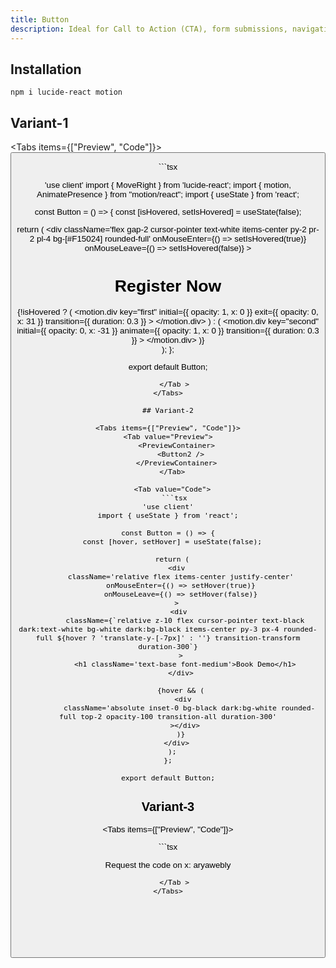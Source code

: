 ```yaml
---
title: Button
description: Ideal for Call to Action (CTA), form submissions, navigation, modals, and triggering interactive actions
---
```




## Installation 

```tsx
npm i lucide-react motion
```

## Variant-1

<Tabs items={["Preview", "Code"]}>
<Tab value="Preview">
    <PreviewContainer>
      <Button />
    </PreviewContainer>
  </Tab>

   <Tab value="Code"> 
   ```tsx

'use client'
import { MoveRight } from 'lucide-react';
import { motion, AnimatePresence } from "motion/react";
import { useState } from 'react';

const Button = () => {
  const [isHovered, setIsHovered] = useState(false);

  return (
    <div
      className='flex gap-2 cursor-pointer text-white items-center py-2 pr-2 pl-4 bg-[#F15024] rounded-full'
      onMouseEnter={() => setIsHovered(true)}
      onMouseLeave={() => setIsHovered(false)}
    >
      <h1 className='text-base font-medium'>Register Now</h1>
      <div className='p-2 rounded-full flex bg-white overflow-hidden relative '>
        <AnimatePresence mode="popLayout">
          {!isHovered ? (
            <motion.div
              key="first"
              initial={{ opacity: 1, x: 0 }}
              exit={{ opacity: 0, x: 31 }}
              transition={{ duration: 0.3 }}
            >
              <MoveRight color='#F15024' />
            </motion.div>
          ) : (
            <motion.div
              key="second"
              initial={{ opacity: 0, x: -31 }}
              animate={{ opacity: 1, x: 0 }}
              transition={{ duration: 0.3 }}
            >
              <MoveRight color='#F15024' />
            </motion.div>
          )}
        </AnimatePresence>
      </div>
    </div>
  );
};

export default Button; 
```
   </Tab >
</Tabs>

## Variant-2

<Tabs items={["Preview", "Code"]}>
<Tab value="Preview">
    <PreviewContainer>
      <Button2 />
    </PreviewContainer>
  </Tab>

   <Tab value="Code"> 
   ```tsx
'use client'
import { useState } from 'react';

const Button = () => {
  const [hover, setHover] = useState(false);

  return (
    <div
      className='relative flex items-center justify-center'
      onMouseEnter={() => setHover(true)}
      onMouseLeave={() => setHover(false)}
    >
      <div 
        className={`relative z-10 flex cursor-pointer text-black dark:text-white bg-white dark:bg-black items-center py-3 px-4 rounded-full ${hover ? 'translate-y-[-7px]' : ''} transition-transform duration-300`}
      >
        <h1 className='text-base font-medium'>Book Demo</h1>
      </div>
      
      {hover && (
        <div 
          className='absolute inset-0 bg-black dark:bg-white rounded-full top-2 opacity-100 transition-all duration-300'
        ></div>
      )}
    </div>
  );
};

export default Button;
```
   </Tab >
</Tabs>

## Variant-3

<Tabs items={["Preview", "Code"]}>
<Tab value="Preview">
    <PreviewContainer>
      <Button3 />
    </PreviewContainer>
  </Tab>

   <Tab value="Code"> 
   ```tsx




Request the code on x: aryawebly 








```
   </Tab >
</Tabs>






